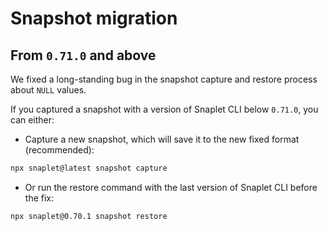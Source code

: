 # Snapshot migration

## From `0.71.0` and above

We fixed a long-standing bug in the snapshot capture and restore process about `NULL` values.

If you captured a snapshot with a version of Snaplet CLI below `0.71.0`, you can either:

- Capture a new snapshot, which will save it to the new fixed format (recommended):
```bash >_&nbsp;terminal
npx snaplet@latest snapshot capture
```

- Or run the restore command with the last version of Snaplet CLI before the fix:
```bash >_&nbsp;terminal
npx snaplet@0.70.1 snapshot restore
```
